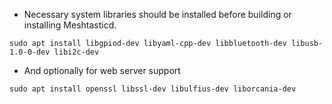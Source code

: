 - Necessary system libraries should be installed before building or installing Meshtasticd.

```shell
sudo apt install libgpiod-dev libyaml-cpp-dev libbluetooth-dev libusb-1.0-0-dev libi2c-dev
```
- And optionally for web server support
```shell
sudo apt install openssl libssl-dev libulfius-dev liborcania-dev
```